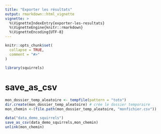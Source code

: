```yaml
---
title: "Exporter les résultats"
output: rmarkdown::html_vignette
vignette: >
  %\VignetteIndexEntry{exporter-les-resultats}
  %\VignetteEngine{knitr::rmarkdown}
  %\VignetteEncoding{UTF-8}
---
```


```r
knitr::opts_chunk$set(
  collapse = TRUE,
  comment = "#>"
)
```

```r
library(squirrels)
```

<!-- WARNING - This vignette is generated by {fusen} from dev/flat_export_results.Rmd: do not edit by hand -->

# save_as_csv

    

  

```r

mon_dossier_temp_aleatoire <- tempfile(pattern = "toto")
dir.create(mon_dossier_temp_aleatoire) # crée le dossier temporaire
mon_chemin <-(file.path(mon_dossier_temp_aleatoire, "monfichier.csv"))

data("data_demo_squirrels")
save_as_csv(data_demo_squirrels,mon_chemin)
unlink(mon_chemin)
```

  

  




